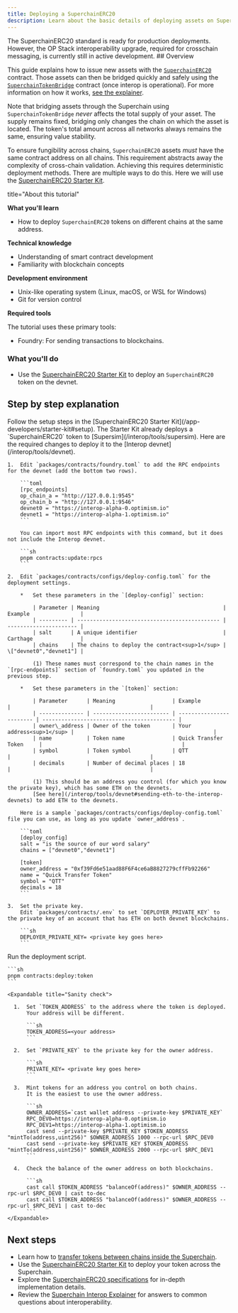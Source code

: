 ```yaml
---
title: Deploying a SuperchainERC20
description: Learn about the basic details of deploying assets on SuperchainERC20
---
```


<Info>
  The SuperchainERC20 standard is ready for production deployments.
  However, the OP Stack interoperability upgrade, required for crosschain messaging, is currently still in active development.
</Info>
## Overview

This guide explains how to issue new assets with the [`SuperchainERC20`](https://github.com/ethereum-optimism/optimism/blob/develop/packages/contracts-bedrock/src/L2/SuperchainERC20.sol) contract.
Those assets can then be bridged quickly and safely using the [`SuperchainTokenBridge`](https://github.com/ethereum-optimism/optimism/blob/develop/packages/contracts-bedrock/src/L2/SuperchainTokenBridge.sol) contract (once interop is operational).
For more information on how it works, [see the explainer](/interop/superchain-erc20).

Note that bridging assets through the Superchain using `SuperchainTokenBridge` *never* affects the total supply of your asset.
The supply remains fixed, bridging only changes the chain on which the asset is located.
The token's total amount across all networks always remains the same, ensuring value stability.

To ensure fungibility across chains, `SuperchainERC20` assets *must* have the same contract address on all chains.
This requirement abstracts away the complexity of cross-chain validation.
Achieving this requires deterministic deployment methods. There are multiple ways to do this.
Here we will use the [SuperchainERC20 Starter Kit](/app-developers/starter-kit).

<Expandable>

title="About this tutorial"

**What you'll learn**

*   How to deploy `SuperchainERC20` tokens on different chains at the same address.

**Technical knowledge**

*   Understanding of smart contract development
*   Familiarity with blockchain concepts

**Development environment**

*   Unix-like operating system (Linux, macOS, or WSL for Windows)
*   Git for version control

**Required tools**

The tutorial uses these primary tools:

*   Foundry: For sending transactions to blockchains.

</Expandable>

### What you'll do

*   Use the [SuperchainERC20 Starter Kit](/app-developers/starter-kit) to deploy an `SuperchainERC20` token on the devnet.

## Step by step explanation

<Steps>
  <Step title="Install the prerequisites and the SuperchainERC20 Starter Kit">
  Follow the setup steps in the [SuperchainERC20 Starter Kit](/app-developers/starter-kit#setup).
  </Step>

  <Step title="Prepare for deployment">
  The Starter Kit already deploys a `SuperchainERC20` token to [Supersim](/interop/tools/supersim).
    Here are the required changes to deploy it to the [Interop devnet](/interop/tools/devnet).
  
    1.  Edit `packages/contracts/foundry.toml` to add the RPC endpoints for the devnet (add the bottom two rows).
  
        ```toml
        [rpc_endpoints]
        op_chain_a = "http://127.0.0.1:9545"
        op_chain_b = "http://127.0.0.1:9546"
        devnet0 = "https://interop-alpha-0.optimism.io"
        devnet1 = "https://interop-alpha-1.optimism.io"
        ```
  
        You can import most RPC endpoints with this command, but it does not include the Interop devnet.
  
        ```sh
        pnpm contracts:update:rpcs
        ```
  
    2.  Edit `packages/contracts/configs/deploy-config.toml` for the deployment settings.  
  
        *   Set these parameters in the `[deploy-config]` section:
  
            | Parameter | Meaning                                       | Example                |
            | --------- | --------------------------------------------- | ---------------------- |
            | salt      | A unique identifier                           | Carthage               |
            | chains    | The chains to deploy the contract<sup>1</sup> | \["devnet0","devnet1"] |
  
            (1) These names must correspond to the chain names in the `[rpc-endpoints]` section of `foundry.toml` you updated in the previous step.
  
        *   Set these parameters in the `[token]` section:
  
            | Parameter      | Meaning                  | Example                  |                                            |
            | -------------- | ------------------------ | ------------------------ | ------------------------------------------ |
            | owner\_address | Owner of the token       | Your address<sup>1</sup> |                                            |
            | name           | Token name               | Quick Transfer Token     |                                            |
            | symbol         | Token symbol             | QTT                      |                                            |
            | decimals       | Number of decimal places | 18                       |                                            |
  
            (1) This should be an address you control (for which you know the private key), which has some ETH on the devnets.
            [See here](/interop/tools/devnet#sending-eth-to-the-interop-devnets) to add ETH to the devnets.
  
        Here is a sample `packages/contracts/configs/deploy-config.toml` file you can use, as long as you update `owner_address`.
  
        ```toml
        [deploy_config]
        salt = "is the source of our word salary"
        chains = ["devnet0","devnet1"]
  
        [token]
        owner_address = "0xf39Fd6e51aad88F6F4ce6aB8827279cffFb92266"
        name = "Quick Transfer Token"
        symbol = "QTT"
        decimals = 18
        ```
  
    3.  Set the private key.
        Edit `packages/contracts/.env` to set `DEPLOYER_PRIVATE_KEY` to the private key of an account that has ETH on both devnet blockchains.
  
        ```sh
        DEPLOYER_PRIVATE_KEY= <private key goes here>
        ```
  </Step>

  <Step title="Deploy the contracts">
  Run the deployment script.
  
    ```sh
    pnpm contracts:deploy:token
    ```
  
    <Expandable title="Sanity check">
  
      1.  Set `TOKEN_ADDRESS` to the address where the token is deployed.
          Your address will be different.
  
          ```sh
          TOKEN_ADDRESS=<your address>
          ```
  
      2.  Set `PRIVATE_KEY` to the private key for the owner address.
  
          ```sh
          PRIVATE_KEY= <private key goes here>
          ```
  
      3.  Mint tokens for an address you control on both chains.
          It is the easiest to use the owner address.
  
          ```sh
          OWNER_ADDRESS=`cast wallet address --private-key $PRIVATE_KEY`
          RPC_DEV0=https://interop-alpha-0.optimism.io
          RPC_DEV1=https://interop-alpha-1.optimism.io
          cast send --private-key $PRIVATE_KEY $TOKEN_ADDRESS "mintTo(address,uint256)" $OWNER_ADDRESS 1000 --rpc-url $RPC_DEV0
          cast send --private-key $PRIVATE_KEY $TOKEN_ADDRESS "mintTo(address,uint256)" $OWNER_ADDRESS 2000 --rpc-url $RPC_DEV1       
          ```
  
      4.  Check the balance of the owner address on both blockchains.
  
          ```sh
          cast call $TOKEN_ADDRESS "balanceOf(address)" $OWNER_ADDRESS --rpc-url $RPC_DEV0 | cast to-dec        
          cast call $TOKEN_ADDRESS "balanceOf(address)" $OWNER_ADDRESS --rpc-url $RPC_DEV1 | cast to-dec
          ```
    </Expandable>
  </Step>
</Steps>

## Next steps

*   Learn how to [transfer tokens between chains inside the Superchain](/interop/tutorials/transfer-superchainERC20).
*   Use the [SuperchainERC20 Starter Kit](/app-developers/starter-kit) to deploy your token across the Superchain.
*   Explore the [SuperchainERC20 specifications](https://specs.optimism.io/interop/token-bridging.html?utm_source=op-docs&utm_medium=docs) for in-depth implementation details.
*   Review the [Superchain Interop Explainer](/interop/explainer) for answers to common questions about interoperability.
